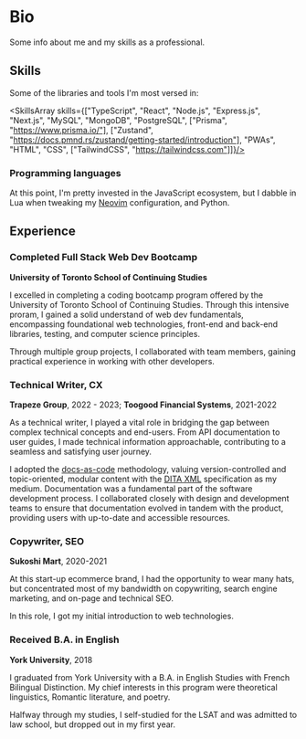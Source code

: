 
# Bio

Some info about me and my skills as a professional.

## Skills

Some of the libraries and tools I'm most versed in:

<SkillsArray skills={["TypeScript", "React", "Node.js", "Express.js", "Next.js", "MySQL", "MongoDB", "PostgreSQL", ["Prisma", "https://www.prisma.io/"],
["Zustand", "https://docs.pmnd.rs/zustand/getting-started/introduction"], "PWAs", "HTML", "CSS", ["TailwindCSS", "https://tailwindcss.com"]]}/>

### Programming languages

<GithubStatsCard variant="lang" />

At this point, I'm pretty invested in the JavaScript ecosystem, but I dabble in Lua when tweaking my [Neovim](https://neovim.io) configuration,
and Python.

## Experience

<GithubStatsCard />

### Completed Full Stack Web Dev Bootcamp

 **University of Toronto School of Continuing Studies**

I excelled in completing a coding bootcamp program offered by the University of Toronto School of Continuing Studies.
Through this intensive proram, I gained a solid understand of web dev fundamentals, encompassing foundational web technologies,
front-end and back-end libraries, testing, and computer science principles.

Through multiple group projects, I collaborated with team members, gaining practical experience in working with other developers.

### Technical Writer, CX

**Trapeze Group**, 2022 - 2023; **Toogood Financial Systems**, 2021-2022

As a technical writer, I played a vital role in bridging the gap between complex technical concepts and end-users.
From API documentation to user guides, I made technical information approachable, contributing to a seamless and satisfying user journey.

I adopted the [docs-as-code](https://www.writethedocs.org/guide/docs-as-code) methodology, valuing version-controlled and topic-oriented,
modular content with the [DITA XML](https://www.oxygenxml.com/dita/1.3/specs/archSpec/base/introduction-to-dita.html) specification as my medium.
Documentation was a fundamental part of the software development process. I collaborated closely with design and development teams to ensure that
documentation evolved in tandem with the product, providing users with up-to-date and accessible resources. 

### Copywriter, SEO

**Sukoshi Mart**, 2020-2021

At this start-up ecommerce brand, I had the opportunity to wear many hats, but concentrated most of my bandwidth on copywriting, search engine marketing, and 
on-page and technical SEO.

In this role, I got my initial introduction to web technologies.

### Received B.A. in English

**York University**, 2018

I graduated from York University with a B.A. in English Studies with French Bilingual Distinction. My chief interests in this program were
theoretical linguistics, Romantic literature, and poetry.

Halfway through my studies, I self-studied for the LSAT and was admitted to law school, but dropped out in my first year.
